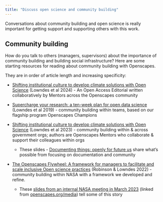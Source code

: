 ```yaml
---
title: "Discuss open science and community building"
---
```


Conversations about community building and open science is really important for getting support and supporting others with this work.

```{=html}
<!---

Open Science

Curated resources from:

https://nna-co.org/strategic-objectives/open-science


https://onlinelibrary.wiley.com/doi/10.1002/ajs4.141

https://indigenous-data-envs-2022.netlify.app/index.html

https://knowledgeequitylab.ca/podcast/ --- https://knowledgeequitylab.ca/podcast/s2ep4/

--->
```
## Community building

How do you talk to others (managers, supervisors) about the importance of community building and building social infrastructure? Here are some starting resources for reading about community building with Openscapes.

They are in order of article length and increasing specificity:

-   [Shifting institutional culture to develop climate solutions with Open Science](https://onlinelibrary.wiley.com/doi/10.1002/ece3.11341) (Lowndes et al 2024) - An Open Access Editorial written collaboratively by Mentors across the Openscapes community

-   [Supercharge your research: a ten-week plan for open data science](https://openscapes.github.io/supercharge-research/) (Lowndes et al 2019) - community building within teams, based on our flagship program Openscapes Champions

-   [Shifting institutional culture to develop climate solutions with Open Science](https://eartharxiv.org/repository/view/5948/) (Lowndes et al 2023) - community building within & across government orgs; authors are Openscapes Mentors who collaborate & support their colleagues within orgs

    -   These slides - [Documenting things: openly for future us](https://openscapes.github.io/documenting-things) share what's possible from focusing on documentation and community

-   [The Openscapes Flywheel: A framework for managers to facilitate and scale inclusive Open science practices](https://eartharxiv.org/repository/view/4560/) (Robinson & Lowndes 2022) - community building within NASA with a framework we developed and refine. 

    -   These [slides from an internal NASA meeting in March 2023](https://docs.google.com/presentation/d/14iEGfbipt5HBlVyyf3kvjyxas4lBoRlbT8u8iFr2VNw/edit#slide=id.g1b5922f14f8_0_83) (linked from [openscapes.org/media](http://openscapes.org/media)) tell some of this story
